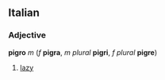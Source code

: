 ==Italian==
===Adjective===
'''pigro''' ''m'' (''f'' '''pigra''', ''m plural'' '''pigri''', ''f plural'' '''pigre''')

#[[lazy]]